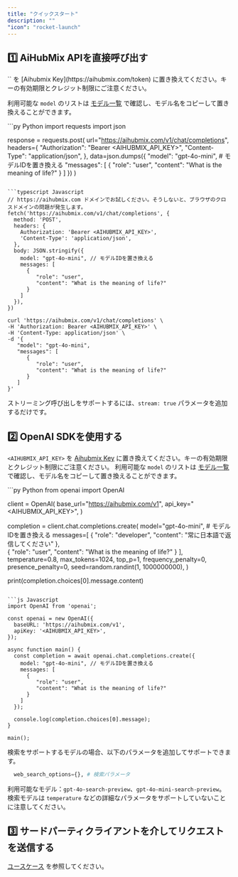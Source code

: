 ```yaml
---
title: "クイックスタート"
description: ""
"icon": "rocket-launch"
---
```


## 1️⃣ AiHubMix APIを直接呼び出す

<Tip>
`<AIHUBMIX_API_KEY>` を [Aihubmix Key](https://aihubmix.com/token) に置き換えてください。キーの有効期限とクレジット制限にご注意ください。
</Tip>

利用可能な `model` のリストは [モデル一覧](https://aihubmix.com/models) で確認し、モデル名をコピーして置き換えることができます。

<CodeGroup>
```py Python
import requests
import json

response = requests.post(
  url="https://aihubmix.com/v1/chat/completions",
  headers={
    "Authorization": "Bearer <AIHUBMIX_API_KEY>",
    "Content-Type": "application/json",
  },
  data=json.dumps({
    "model": "gpt-4o-mini", # モデルIDを置き換える
    "messages": [
      {
        "role": "user",
        "content": "What is the meaning of life?"
      }
    ]
  })
)

```

```typescript Javascript
// https://aihubmix.com ドメインでお試しください。そうしないと、ブラウザのクロスドメインの問題が発生します。
fetch('https://aihubmix.com/v1/chat/completions', {
  method: 'POST',
  headers: {
    Authorization: 'Bearer <AIHUBMIX_API_KEY>',
    'Content-Type': 'application/json',
  },
  body: JSON.stringify({
    model: "gpt-4o-mini", // モデルIDを置き換える
    messages: [
      {
         "role": "user",
         "content": "What is the meaning of life?"
      }
    ]
  }),
})
```

```Shell Curl
curl 'https://aihubmix.com/v1/chat/completions' \
-H 'Authorization: Bearer <AIHUBMIX_API_KEY>' \
-H 'Content-Type: application/json' \
-d '{
   "model": "gpt-4o-mini",
   "messages": [
      {
         "role": "user",
         "content": "What is the meaning of life?"
      }
   ]
}'
```
</CodeGroup>

ストリーミング呼び出しをサポートするには、`stream: true` パラメータを追加するだけです。

## 2️⃣ OpenAI SDKを使用する

`<AIHUBMIX_API_KEY>` を [Aihubmix Key](https://aihubmix.com/token) に置き換えてください。キーの有効期限とクレジット制限にご注意ください。
利用可能な `model` のリストは [モデル一覧](https://aihubmix.com/models) で確認し、モデル名をコピーして置き換えることができます。

<CodeGroup>
```py Python
from openai import OpenAI

client = OpenAI(
  base_url="https://aihubmix.com/v1",
  api_key="<AIHUBMIX_API_KEY>",
)

completion = client.chat.completions.create(
  model="gpt-4o-mini", # モデルIDを置き換える
  messages=[
    {
      "role": "developer",
      "content": "常に日本語で返信してください"
    },    
    {
      "role": "user",
      "content": "What is the meaning of life?"
    }
  ],
  temperature=0.8,
  max_tokens=1024,
  top_p=1,
  frequency_penalty=0,
  presence_penalty=0,
  seed=random.randint(1, 1000000000),
)

print(completion.choices[0].message.content)
```

```js Javascript
import OpenAI from 'openai';

const openai = new OpenAI({
  baseURL: 'https://aihubmix.com/v1',
  apiKey: '<AIHUBMIX_API_KEY>',
});

async function main() {
  const completion = await openai.chat.completions.create({
    model: "gpt-4o-mini", // モデルIDを置き換える
    messages: [
      {
         "role": "user",
         "content": "What is the meaning of life?"
      }
    ]
  });

  console.log(completion.choices[0].message);
}

main();

```
</CodeGroup>

検索をサポートするモデルの場合、以下のパラメータを追加してサポートできます。
```Python
  web_search_options={}, # 検索パラメータ
```
利用可能なモデル：`gpt-4o-search-preview`、`gpt-4o-mini-search-preview`。  
<Info>
検索モデルは `temperature` などの詳細なパラメータをサポートしていないことに注意してください。
</Info>

## 3️⃣ サードパーティクライアントを介してリクエストを送信する

[ユースケース](/jp/clients/AnythingLLM) を参照してください。
